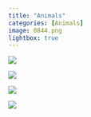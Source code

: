 ```yaml
---
title: "Animals"
categories: [Animals]
image: 0844.png
lightbox: true
---
```


![](images/IMG_0844.png){group="Animals"}

::: {layout="[1,1]"}
![](images/IMG_3099.png){group="Animals"}

![](images/IMG_3205.png){group="Animals"}
:::

![](images/IMG_3820.png){group="Animals"}

```{=html}
<style>
p {text-indent: 0px}
</style>
```
